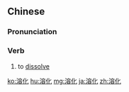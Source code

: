 ==Chinese==
{{zh-forms}}

===Pronunciation===
{{zh-pron
|m=rónghuà
|c=jung4 faa3
|mn=qz,xm,zz:iông-hòa/tw:iûⁿ-hòa
|cat=v
}}

===Verb===
{{zh-verb}}

# to [[dissolve]]

[[ko:溶化]]
[[hu:溶化]]
[[mg:溶化]]
[[ja:溶化]]
[[zh:溶化]]